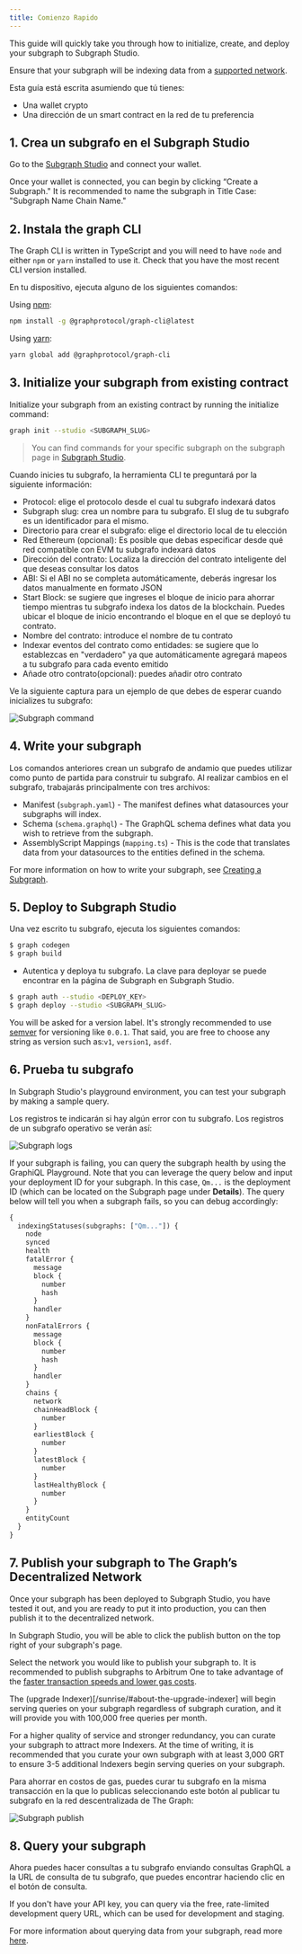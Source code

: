 ```yaml
---
title: Comienzo Rapido
---
```


This guide will quickly take you through how to initialize, create, and deploy your subgraph to Subgraph Studio.

Ensure that your subgraph will be indexing data from a [supported network](/developing/supported-networks).

Esta guía está escrita asumiendo que tú tienes:

- Una wallet crypto
- Una dirección de un smart contract en la red de tu preferencia

## 1. Crea un subgrafo en el Subgraph Studio

Go to the [Subgraph Studio](https://thegraph.com/studio/) and connect your wallet.

Once your wallet is connected, you can begin by clicking “Create a Subgraph." It is recommended to name the subgraph in Title Case: "Subgraph Name Chain Name."

## 2. Instala the graph CLI

The Graph CLI is written in TypeScript and you will need to have `node` and either `npm` or `yarn` installed to use it. Check that you have the most recent CLI version installed.

En tu dispositivo, ejecuta alguno de los siguientes comandos:

Using [npm](https://www.npmjs.com/):

```sh
npm install -g @graphprotocol/graph-cli@latest
```

Using [yarn](https://yarnpkg.com/):

```sh
yarn global add @graphprotocol/graph-cli
```

## 3. Initialize your subgraph from existing contract

Initialize your subgraph from an existing contract by running the initialize command:

```sh
graph init --studio <SUBGRAPH_SLUG>
```

> You can find commands for your specific subgraph on the subgraph page in [Subgraph Studio](https://thegraph.com/studio/).

Cuando inicies tu subgrafo, la herramienta CLI te preguntará por la siguiente información:

- Protocol: elige el protocolo desde el cual tu subgrafo indexará datos
- Subgraph slug: crea un nombre para tu subgrafo. El slug de tu subgrafo es un identificador para el mismo.
- Directorio para crear el subgrafo: elige el directorio local de tu elección
- Red Ethereum (opcional): Es posible que debas especificar desde qué red compatible con EVM tu subgrafo indexará datos
- Dirección del contrato: Localiza la dirección del contrato inteligente del que deseas consultar los datos
- ABI: Si el ABI no se completa automáticamente, deberás ingresar los datos manualmente en formato JSON
- Start Block: se sugiere que ingreses el bloque de inicio para ahorrar tiempo mientras tu subgrafo indexa los datos de la blockchain. Puedes ubicar el bloque de inicio encontrando el bloque en el que se deployó tu contrato.
- Nombre del contrato: introduce el nombre de tu contrato
- Indexar eventos del contrato como entidades: se sugiere que lo establezcas en "verdadero" ya que automáticamente agregará mapeos a tu subgrafo para cada evento emitido
- Añade otro contrato(opcional): puedes añadir otro contrato

Ve la siguiente captura para un ejemplo de que debes de esperar cuando inicializes tu subgrafo:

![Subgraph command](/img/subgraph-init-example.png)

## 4. Write your subgraph

Los comandos anteriores crean un subgrafo de andamio que puedes utilizar como punto de partida para construir tu subgrafo. Al realizar cambios en el subgrafo, trabajarás principalmente con tres archivos:

- Manifest (`subgraph.yaml`) - The manifest defines what datasources your subgraphs will index.
- Schema (`schema.graphql`) - The GraphQL schema defines what data you wish to retrieve from the subgraph.
- AssemblyScript Mappings (`mapping.ts`) - This is the code that translates data from your datasources to the entities defined in the schema.

For more information on how to write your subgraph, see [Creating a Subgraph](/developing/creating-a-subgraph).

## 5. Deploy to Subgraph Studio

Una vez escrito tu subgrafo, ejecuta los siguientes comandos:

```sh
$ graph codegen
$ graph build
```

- Autentica y deploya tu subgrafo. La clave para deployar se puede encontrar en la página de Subgraph en Subgraph Studio.

```sh
$ graph auth --studio <DEPLOY_KEY>
$ graph deploy --studio <SUBGRAPH_SLUG>
```

You will be asked for a version label. It's strongly recommended to use [semver](https://semver.org/) for versioning like `0.0.1`. That said, you are free to choose any string as version such as:`v1`, `version1`, `asdf`.

## 6. Prueba tu subgrafo

In Subgraph Studio's playground environment, you can test your subgraph by making a sample query.

Los registros te indicarán si hay algún error con tu subgrafo. Los registros de un subgrafo operativo se verán así:

![Subgraph logs](/img/subgraph-logs-image.png)

If your subgraph is failing, you can query the subgraph health by using the GraphiQL Playground. Note that you can leverage the query below and input your deployment ID for your subgraph. In this case, `Qm...` is the deployment ID (which can be located on the Subgraph page under **Details**). The query below will tell you when a subgraph fails, so you can debug accordingly:

```graphql
{
  indexingStatuses(subgraphs: ["Qm..."]) {
    node
    synced
    health
    fatalError {
      message
      block {
        number
        hash
      }
      handler
    }
    nonFatalErrors {
      message
      block {
        number
        hash
      }
      handler
    }
    chains {
      network
      chainHeadBlock {
        number
      }
      earliestBlock {
        number
      }
      latestBlock {
        number
      }
      lastHealthyBlock {
        number
      }
    }
    entityCount
  }
}
```

## 7. Publish your subgraph to The Graph’s Decentralized Network

Once your subgraph has been deployed to Subgraph Studio, you have tested it out, and you are ready to put it into production, you can then publish it to the decentralized network.

In Subgraph Studio, you will be able to click the publish button on the top right of your subgraph's page.

Select the network you would like to publish your subgraph to. It is recommended to publish subgraphs to Arbitrum One to take advantage of the [faster transaction speeds and lower gas costs](/arbitrum/arbitrum-faq).

The (upgrade Indexer)[/sunrise/#about-the-upgrade-indexer] will begin serving queries on your subgraph regardless of subgraph curation, and it will provide you with 100,000 free queries per month.

For a higher quality of service and stronger redundancy, you can curate your subgraph to attract more Indexers. At the time of writing, it is recommended that you curate your own subgraph with at least 3,000 GRT to ensure 3-5 additional Indexers begin serving queries on your subgraph.

Para ahorrar en costos de gas, puedes curar tu subgrafo en la misma transacción en la que lo publicas seleccionando este botón al publicar tu subgrafo en la red descentralizada de The Graph:

![Subgraph publish](/img/publish-and-signal-tx.png)

## 8. Query your subgraph

Ahora puedes hacer consultas a tu subgrafo enviando consultas GraphQL a la URL de consulta de tu subgrafo, que puedes encontrar haciendo clic en el botón de consulta.

If you don't have your API key, you can query via the free, rate-limited development query URL, which can be used for development and staging.

For more information about querying data from your subgraph, read more [here](/querying/querying-the-graph/).
